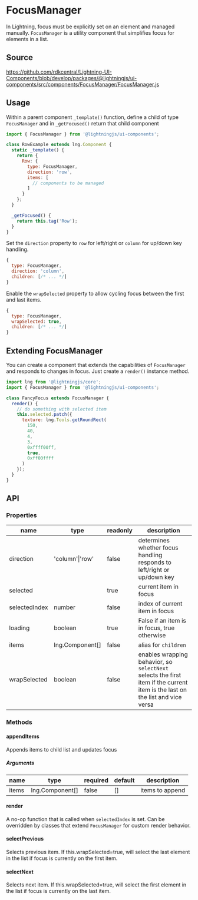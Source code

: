 ﻿<!--
  Copyright 2023 Comcast Cable Communications Management, LLC

  Licensed under the Apache License, Version 2.0 (the "License");
  you may not use this file except in compliance with the License.
  You may obtain a copy of the License at

  http://www.apache.org/licenses/LICENSE-2.0

  Unless required by applicable law or agreed to in writing, software
  distributed under the License is distributed on an "AS IS" BASIS,
  WITHOUT WARRANTIES OR CONDITIONS OF ANY KIND, either express or implied.
  See the License for the specific language governing permissions and
  limitations under the License.

  SPDX-License-Identifier: Apache-2.0
-->


# FocusManager

In Lightning, focus must be explicitly set on an element and managed manually. `FocusManager` is a utility component that simplifies focus for elements in a list.

## Source

https://github.com/rdkcentral/Lightning-UI-Components/blob/develop/packages/@lightningjs/ui-components/src/components/FocusManager/FocusManager.js

## Usage

Within a parent component `_template()` function, define a child of type `FocusManager` and in `_getFocused()` return that child component

```js
import { FocusManager } from '@lightningjs/ui-components';

class RowExample extends lng.Component {
  static _template() {
    return {
      Row: {
        type: FocusManager,
        direction: 'row',
        items: [
          // components to be managed
        ]
      }
    };
  }

  _getFocused() {
    return this.tag('Row');
  }
}
```

<Canvas>
  <Story id="navigation-focusmanager--rows" />
</Canvas>

Set the `direction` property to `row` for left/right or `column` for up/down key handling.

```js
{
  type: FocusManager,
  direction: 'column',
  children: [/* ... */]
}
```

<Canvas>
  <Story id="navigation-focusmanager--columns" />
</Canvas>

Enable the `wrapSelected` property to allow cycling focus between the first and last items.

```js
{
  type: FocusManager,
  wrapSelected: true,
  children: [/* ... */]
}
```

<Canvas>
  <Story id="navigation-focusmanager--wrap-selected" />
</Canvas>

## Extending FocusManager

You can create a component that extends the capabilities of `FocusManager` and responds to changes in focus. Just create a `render()` instance method.

```js
import lng from '@lightningjs/core';
import { FocusManager } from '@lightningjs/ui-components';

class FancyFocus extends FocusManager {
  render() {
    // do something with selected item
    this.selected.patch({
      texture: lng.Tools.getRoundRect(
        150,
        40,
        4,
        3,
        0xffff00ff,
        true,
        0xff00ffff
      )
    });
  }
}
```

<Canvas>
  <Story id="navigation-focusmanager--extended-component" />
</Canvas>

## API

### Properties

| name          | type                                                    | readonly | description                                                                                                                  |
| ------------- | ------------------------------------------------------- | -------- | ---------------------------------------------------------------------------------------------------------------------------- |
| direction     | 'column'\|'row'                                         | false    | determines whether focus handling responds to left/right or up/down key                                                      |
| selected      | <DocsLink id="lng.Component" />                         | true     | current item in focus                                                                                                        |
| selectedIndex | number                                                  | false    | index of current item in focus                                                                                               |
| loading       | boolean                                                 | true     | False if an item is in focus, true otherwise                                                                                 |
| items         | <DocsLink id="lng.Component">lng.Component[]</DocsLink> | false    | alias for `children`                                                                                                         |
| wrapSelected  | boolean                                                 | false    | enables wrapping behavior, so `selectNext` selects the first item if the current item is the last on the list and vice versa |

### Methods

#### appendItems

Appends items to child list and updates focus

##### Arguments

| name  | type                                                    | required | default | description     |
| ----- | ------------------------------------------------------- | -------- | ------- | --------------- |
| items | <DocsLink id="lng.Component">lng.Component[]</DocsLink> | false    | []      | items to append |

#### render

A no-op function that is called when `selectedIndex` is set. Can be overridden by classes that extend `FocusManager` for custom render behavior.

#### selectPrevious

Selects previous item. If this.wrapSelected=true, will select the last element in the list if focus is currently on the first item.

#### selectNext

Selects next item. If this.wrapSelected=true, will select the first element in the list if focus is currently on the last item.
